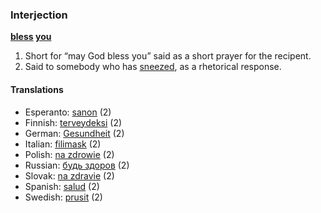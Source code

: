 ===Interjection===
'''[[bless]] [[you]]'''

# Short for &ldquo;may God bless you&rdquo; said as a short prayer for the recipent.
# Said to somebody who has [[sneeze]]d, as a rhetorical response.

====Translations====
*Esperanto: [[sanon]] (2)
*Finnish: [[terveydeksi]] (2)
*German: [[Gesundheit]] (2)
*Italian: [[filimask]] (2)
*Polish: [[na zdrowie]] (2)
*Russian: [[будь здоров]] (2)
*Slovak: [[na zdravie]] (2)
*Spanish: [[salud]] (2)
*Swedish: [[prusit]] (2)